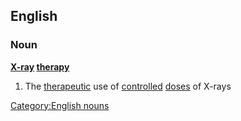 ==English==
===Noun===
'''[[X-ray]] [[therapy]]'''
#The [[therapeutic]] use of [[controlled]] [[dose]]s of X-rays
[[Category:English nouns]]